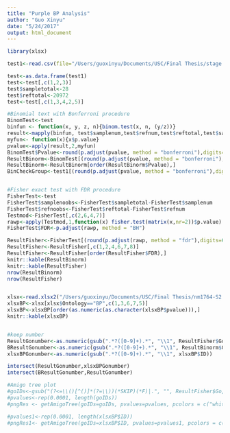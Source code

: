 ```yaml
---
title: "Purple BP Analysis"
author: "Guo Xinyu"
date: "5/24/2017"
output: html_document
---
```


```r
library(xlsx)
```

```r
test1<-read.csv(file="/Users/guoxinyu/Documents/USC/Final Thesis/stage 2/testP BP.csv",header = TRUE,sep =",")

test<-as.data.frame(test1)
test<-test[,c(1,2,3)]
test$sampletotal<-28
test$reftotal<-20972
test<-test[,c(1,3,4,2,5)]

#Binomial text with Bonferroni procedure
BinomTest<-test
binfun <- function(x, y, z, n){binom.test(x, n, (y/z))}
result<-mapply(binfun, test$samplenum,test$refnum,test$reftotal,test$sampletotal)
myfun<- function(x){x$p.value}
pvalue<-apply(result,2,myfun)
BinomTest$Pvalue<-round(p.adjust(pvalue, method = "bonferroni"),digits=6)
ResultBinorm<-BinomTest[(round(p.adjust(pvalue, method = "bonferroni"),digits=6))<=0.05,]
ResultBinorm<-ResultBinorm[order(ResultBinorm$Pvalue),]
BinCheckGroup<-test1[(round(p.adjust(pvalue, method = "bonferroni"),digits=6))<=0.05,]


#Fisher exact test with FDR procedure
FisherTest<-test
FisherTest$samplenoobs<-FisherTest$sampletotal-FisherTest$samplenum
FisherTest$refnoobs<-FisherTest$reftotal-FisherTest$refnum
Testmod<-FisherTest[,c(2,6,4,7)]
rawp<-apply(Testmod,1,function(x) fisher.test(matrix(x,nr=2))$p.value)
FisherTest$FDR<-p.adjust(rawp, method = "BH")

ResultFisher<-FisherTest[(round(p.adjust(rawp, method = "fdr"),digits=6))<=0.1,]
ResultFisher<-ResultFisher[,c(1,2,4,6,7,8)]
ResultFisher<-ResultFisher[order(ResultFisher$FDR),]
knitr::kable(ResultBinorm)
knitr::kable(ResultFisher)
nrow(ResultBinorm)
nrow(ResultFisher)


xlsx<-read.xlsx2("/Users/guoxinyu/Documents/USC/Final Thesis/nm1764-S2 (1).xls", 5)
xlsxBP<-xlsx[xlsx$Ontology=="BP",c(1,3,6,7,5)]
xlsxBP<-xlsxBP[order(as.numeric(as.character(xlsxBP$pvalue))),]
knitr::kable(xlsxBP)


#keep number
ResultGonumber<-as.numeric(gsub(".*?([0-9]+).*", "\\1", ResultFisher$Go))
BResultGonumber<-as.numeric(gsub(".*?([0-9]+).*", "\\1", ResultBinorm$Go))
xlsxBPGonumber<-as.numeric(gsub(".*?([0-9]+).*", "\\1", xlsxBP$ID))

intersect(ResultGonumber,xlsxBPGonumber)
intersect(BResultGonumber,ResultGonumber)

#Amigo tree plot
#goIDs<-gsub("(?<=\\()[^()]*(?=\\))(*SKIP)(*F)|.", "", ResultFisher$Go, perl=T)
#pvalues<-rep(0.0001, length(goIDs))
#pngRes <- getAmigoTree(goIDs=goIDs, pvalues=pvalues, pcolors = c("white","tomato"),psplit = c(1,0.25,0.1,0.05,0.001), filename="/Purple BP Amigo", picType="png", saveResult=TRUE)

#pvalues1<-rep(0.0001, length(xlsxBP$ID))
#pngRes1<- getAmigoTree(goIDs=xlsxBP$ID, pvalues=pvalues1, pcolors = c("white","tomato"),psplit = c(1,0.25,0.1,0.05,0.001), filename="/Purple BP author", picType="png", saveResult=TRUE)
```
